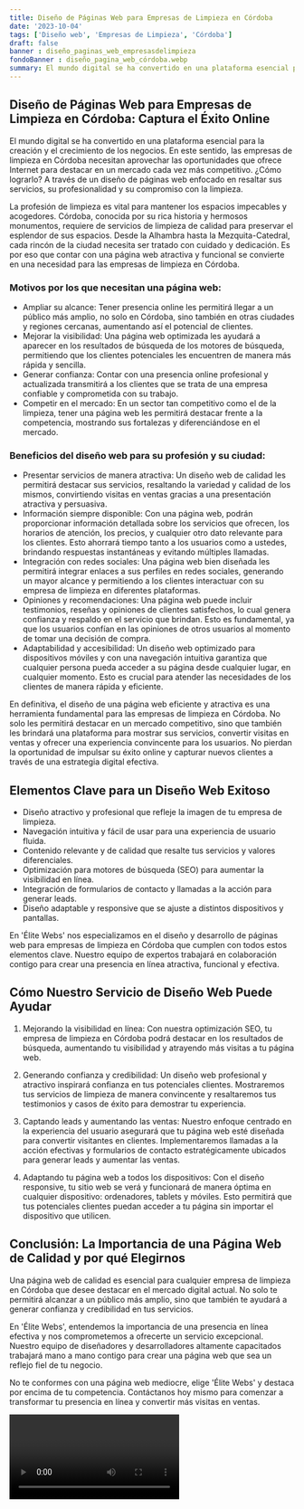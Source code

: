 ```yaml
---
title: Diseño de Páginas Web para Empresas de Limpieza en Córdoba
date: '2023-10-04'
tags: ['Diseño web', 'Empresas de Limpieza', 'Córdoba']
draft: false
banner : diseño_paginas_web_empresasdelimpieza
fondoBanner : diseño_pagina_web_córdoba.webp
summary: El mundo digital se ha convertido en una plataforma esencial para la creación y el crecimiento de los negocios. En este sentido, las empresas de limpieza en Córdoba necesitan aprovechar las oportunidades que ofrece Internet para destacar en un mercado cada vez más competitivo. ¿Cómo lograrlo? A través de un diseño de páginas web enfocado en resaltar sus servicios, su profesionalidad y su compromiso con la limpieza.
---
```


## Diseño de Páginas Web para Empresas de Limpieza en Córdoba: Captura el Éxito Online

El mundo digital se ha convertido en una plataforma esencial para la creación y el crecimiento de los negocios. En este sentido, las empresas de limpieza en Córdoba necesitan aprovechar las oportunidades que ofrece Internet para destacar en un mercado cada vez más competitivo. ¿Cómo lograrlo? A través de un diseño de páginas web enfocado en resaltar sus servicios, su profesionalidad y su compromiso con la limpieza.

La profesión de limpieza es vital para mantener los espacios impecables y acogedores. Córdoba, conocida por su rica historia y hermosos monumentos, requiere de servicios de limpieza de calidad para preservar el esplendor de sus espacios. Desde la Alhambra hasta la Mezquita-Catedral, cada rincón de la ciudad necesita ser tratado con cuidado y dedicación. Es por eso que contar con una página web atractiva y funcional se convierte en una necesidad para las empresas de limpieza en Córdoba.

### Motivos por los que necesitan una página web:

- Ampliar su alcance: Tener presencia online les permitirá llegar a un público más amplio, no solo en Córdoba, sino también en otras ciudades y regiones cercanas, aumentando así el potencial de clientes.
- Mejorar la visibilidad: Una página web optimizada les ayudará a aparecer en los resultados de búsqueda de los motores de búsqueda, permitiendo que los clientes potenciales les encuentren de manera más rápida y sencilla.
- Generar confianza: Contar con una presencia online profesional y actualizada transmitirá a los clientes que se trata de una empresa confiable y comprometida con su trabajo.
- Competir en el mercado: En un sector tan competitivo como el de la limpieza, tener una página web les permitirá destacar frente a la competencia, mostrando sus fortalezas y diferenciándose en el mercado.

### Beneficios del diseño web para su profesión y su ciudad:

- Presentar servicios de manera atractiva: Un diseño web de calidad les permitirá destacar sus servicios, resaltando la variedad y calidad de los mismos, convirtiendo visitas en ventas gracias a una presentación atractiva y persuasiva.
- Información siempre disponible: Con una página web, podrán proporcionar información detallada sobre los servicios que ofrecen, los horarios de atención, los precios, y cualquier otro dato relevante para los clientes. Esto ahorrará tiempo tanto a los usuarios como a ustedes, brindando respuestas instantáneas y evitando múltiples llamadas.
- Integración con redes sociales: Una página web bien diseñada les permitirá integrar enlaces a sus perfiles en redes sociales, generando un mayor alcance y permitiendo a los clientes interactuar con su empresa de limpieza en diferentes plataformas.
- Opiniones y recomendaciones: Una página web puede incluir testimonios, reseñas y opiniones de clientes satisfechos, lo cual genera confianza y respaldo en el servicio que brindan. Esto es fundamental, ya que los usuarios confían en las opiniones de otros usuarios al momento de tomar una decisión de compra.
- Adaptabilidad y accesibilidad: Un diseño web optimizado para dispositivos móviles y con una navegación intuitiva garantiza que cualquier persona pueda acceder a su página desde cualquier lugar, en cualquier momento. Esto es crucial para atender las necesidades de los clientes de manera rápida y eficiente.

En definitiva, el diseño de una página web eficiente y atractiva es una herramienta fundamental para las empresas de limpieza en Córdoba. No solo les permitirá destacar en un mercado competitivo, sino que también les brindará una plataforma para mostrar sus servicios, convertir visitas en ventas y ofrecer una experiencia convincente para los usuarios. No pierdan la oportunidad de impulsar su éxito online y capturar nuevos clientes a través de una estrategia digital efectiva.

<GifSeo />

<Cta />

## Elementos Clave para un Diseño Web Exitoso

- Diseño atractivo y profesional que refleje la imagen de tu empresa de limpieza.
- Navegación intuitiva y fácil de usar para una experiencia de usuario fluida.
- Contenido relevante y de calidad que resalte tus servicios y valores diferenciales.
- Optimización para motores de búsqueda (SEO) para aumentar la visibilidad en línea.
- Integración de formularios de contacto y llamadas a la acción para generar leads.
- Diseño adaptable y responsive que se ajuste a distintos dispositivos y pantallas.

En 'Élite Webs' nos especializamos en el diseño y desarrollo de páginas web para empresas de limpieza en Córdoba que cumplen con todos estos elementos clave. Nuestro equipo de expertos trabajará en colaboración contigo para crear una presencia en línea atractiva, funcional y efectiva.

## Cómo Nuestro Servicio de Diseño Web Puede Ayudar

1. Mejorando la visibilidad en línea: Con nuestra optimización SEO, tu empresa de limpieza en Córdoba podrá destacar en los resultados de búsqueda, aumentando tu visibilidad y atrayendo más visitas a tu página web.

2. Generando confianza y credibilidad: Un diseño web profesional y atractivo inspirará confianza en tus potenciales clientes. Mostraremos tus servicios de limpieza de manera convincente y resaltaremos tus testimonios y casos de éxito para demostrar tu experiencia.

3. Captando leads y aumentando las ventas: Nuestro enfoque centrado en la experiencia del usuario asegurará que tu página web esté diseñada para convertir visitantes en clientes. Implementaremos llamadas a la acción efectivas y formularios de contacto estratégicamente ubicados para generar leads y aumentar las ventas.

4. Adaptando tu página web a todos los dispositivos: Con el diseño responsive, tu sitio web se verá y funcionará de manera óptima en cualquier dispositivo: ordenadores, tablets y móviles. Esto permitirá que tus potenciales clientes puedan acceder a tu página sin importar el dispositivo que utilicen.

## Conclusión: La Importancia de una Página Web de Calidad y por qué Elegirnos

Una página web de calidad es esencial para cualquier empresa de limpieza en Córdoba que desee destacar en el mercado digital actual. No solo te permitirá alcanzar a un público más amplio, sino que también te ayudará a generar confianza y credibilidad en tus servicios.

En 'Élite Webs', entendemos la importancia de una presencia en línea efectiva y nos comprometemos a ofrecerte un servicio excepcional. Nuestro equipo de diseñadores y desarrolladores altamente capacitados trabajará mano a mano contigo para crear una página web que sea un reflejo fiel de tu negocio.

No te conformes con una página web mediocre, elige 'Élite Webs' y destaca por encima de tu competencia. Contáctanos hoy mismo para comenzar a transformar tu presencia en línea y convertir más visitas en ventas.

<Video />

<CtaBot job='Empresas de Limpieza' city='Córdoba'/>

<Gmaps query='Córdoba+españa+maps' />